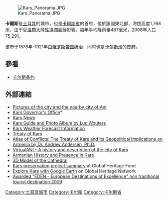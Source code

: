 [[Image:Kars_Panorama.JPG|thumb]]

'''卡爾斯'''是[[土耳其|土耳其]]的城市，也是[[卡爾斯省|卡爾斯省]]的首府，位於該國東北部，海拔高度1,768米，由于受[[溫帶大陸性濕潤氣候|溫帶大陸性濕潤氣候]]影響，每年平均降雨量487毫米，2008年人口75,291。

该市于1878年-1921年由[[俄罗斯帝国|俄罗斯帝国]]统治，同时也是[[卡尔斯州_(俄罗斯帝国)|卡尔斯州]]的首府。

== 參看 ==
* [[卡尔斯条约|卡尔斯条约]]

==外部連結==
* [http://www.tulpart.com/pic.asp?cmd=1&cid=44 Pictures of the city and the nearby city of Ani]{{Wayback|url=http://www.tulpart.com/pic.asp?cmd=1&cid=44 |date=20071016104336 }}
* [http://www.kars.gov.tr/ Kars Governor's Office]*{{Wayback|url=http://www.kars.gov.tr/ |date=20120106204132 }}
* [https://web.archive.org/web/20180614150924/http://www.politikars.com/ Kars News]
* [http://www.anatolia.luwo.be/Kars.htm Kars Guide and Photo Album by Luc Wouters]{{Wayback|url=http://www.anatolia.luwo.be/Kars.htm |date=20100515210707 }}
* [http://www.turkeyforecast.com/weather/kars/ Kars Weather Forecast Information]{{Wayback|url=http://www.turkeyforecast.com/weather/kars/ |date=20080928090213 }}
* [https://web.archive.org/web/20171012050438/http://groong.usc.edu/treaties/kars.html Treaty of Kars]
* [http://www.conflicts.rem33.com/images/Armenia/kars.htm Atlas of Conflicts: The Treaty of Kars and Its Geopolitical Implications on Armenia by Dr. Andrew Andersen, Ph.D.]{{Wayback|url=http://www.conflicts.rem33.com/images/Armenia/kars.htm |date=20120710001656 }}
* [http://www.virtualani.org/kars/index.htm VirtualANI - A history and description of the city of Kars]{{Wayback|url=http://www.virtualani.org/kars/index.htm |date=20120708060527 }}
* [http://www.armeniapedia.org/index.php?title=Kars Armenian History and Presence in Kars]{{Wayback|url=http://www.armeniapedia.org/index.php?title=Kars |date=20121003153714 }}
* [http://sketchup.google.es/3dwarehouse/details?mid=38bcb019501f06e5918b51a266e53d4 3D Model of the Cathedral ]{{Wayback|url=http://sketchup.google.es/3dwarehouse/details?mid=38bcb019501f06e5918b51a266e53d4 |date=20080203051915 }}
* [https://web.archive.org/web/20101209071500/http://globalheritagefund.org/what_we_do/overview/completed_projects/kars_turkey Kars preservation project summary] at Global Heritage Fund
* [https://web.archive.org/web/20110817054100/http://ghn.globalheritagefund.org/?id=12 Explore Kars with Google Earth] on Global Heritage Network
* [https://web.archive.org/web/20140415164629/http://ec.europa.eu/enterprise/sectors/tourism/eden/themes-destinations/countries/turkey/kars-kuyucuk/index_en.htm Awarded "EDEN - European Destinations of Excellence" non traditional tourist destination 2009]

{{Turkey-geo-stub}}
{{歷史上的亞美尼亞首都}}
{{Authority control}}

[[Category:土耳其城市|Category:土耳其城市]]
[[Category:卡尔斯|Category:卡尔斯]]
[[Category:卡尔斯省|Category:卡尔斯省]]